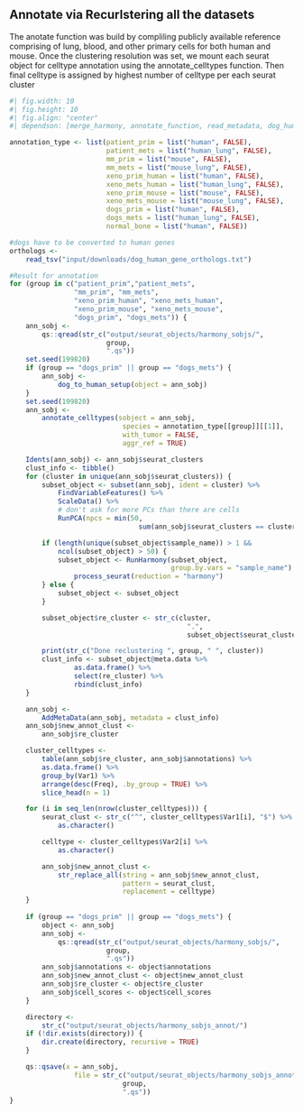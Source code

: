 ## Annotate via Recurlstering all the datasets
The anotate function was build by compliling publicly available reference
comprising of lung, blood, and other primary cells for both human and mouse.
Once the clustering resolution was set, we mount each seurat object for
celltype annotation using the annotate_celltypes function. Then final celltype is
assigned by highest number of celltype per each seurat cluster
```r
#| fig.width: 10
#| fig.height: 10
#| fig.align: "center"
#| dependson: [merge_harmony, annotate_function, read_metadata, dog_human_gene]

annotation_type <- list(patient_prim = list("human", FALSE),
                        patient_mets = list("human_lung", FALSE),
                        mm_prim = list("mouse", FALSE),
                        mm_mets = list("mouse_lung", FALSE),
                        xeno_prim_human = list("human", FALSE),
                        xeno_mets_human = list("human_lung", FALSE),
                        xeno_prim_mouse = list("mouse", FALSE),
                        xeno_mets_mouse = list("mouse_lung", FALSE),
                        dogs_prim = list("human", FALSE),
                        dogs_mets = list("human_lung", FALSE),
                        normal_bone = list("human", FALSE))

#dogs have to be converted to human genes
orthologs <-
    read_tsv("input/downloads/dog_human_gene_orthologs.txt")

#Result for annotation
for (group in c("patient_prim","patient_mets",
                "mm_prim", "mm_mets",
                "xeno_prim_human", "xeno_mets_human",
                "xeno_prim_mouse", "xeno_mets_mouse",
                "dogs_prim", "dogs_mets")) {
    ann_sobj <- 
        qs::qread(str_c("output/seurat_objects/harmony_sobjs/",
                        group,
                        ".qs"))
    set.seed(199820)
    if (group == "dogs_prim" || group == "dogs_mets") {
        ann_sobj <- 
            dog_to_human_setup(object = ann_sobj)
    }
    set.seed(199820)
    ann_sobj <-
        annotate_celltypes(sobject = ann_sobj,
                            species = annotation_type[[group]][[1]],
                            with_tumor = FALSE,
                            aggr_ref = TRUE)

    Idents(ann_sobj) <- ann_sobj$seurat_clusters
    clust_info <- tibble()
    for (cluster in unique(ann_sobj$seurat_clusters)) {
        subset_object <- subset(ann_sobj, ident = cluster) %>%
            FindVariableFeatures() %>%
            ScaleData() %>%
            # don't ask for more PCs than there are cells
            RunPCA(npcs = min(50,
                                sum(ann_sobj$seurat_clusters == cluster) - 1))

        if (length(unique(subset_object$sample_name)) > 1 &&
            ncol(subset_object) > 50) {
            subset_object <- RunHarmony(subset_object,
                                        group.by.vars = "sample_name") %>%
                process_seurat(reduction = "harmony")
        } else {
            subset_object <- subset_object
        }

        subset_object$re_cluster <- str_c(cluster,
                                            ".",
                                            subset_object$seurat_clusters)

        print(str_c("Done reclustering ", group, " ", cluster))
        clust_info <- subset_object@meta.data %>%
                as.data.frame() %>%
                select(re_cluster) %>%
                rbind(clust_info)
    }

    ann_sobj <- 
        AddMetaData(ann_sobj, metadata = clust_info)
    ann_sobj$new_annot_clust <- 
        ann_sobj$re_cluster

    cluster_celltypes <-
        table(ann_sobj$re_cluster, ann_sobj$annotations) %>%
        as.data.frame() %>%
        group_by(Var1) %>%
        arrange(desc(Freq), .by_group = TRUE) %>%
        slice_head(n = 1)

    for (i in seq_len(nrow(cluster_celltypes))) {
        seurat_clust <- str_c("^", cluster_celltypes$Var1[i], "$") %>%
            as.character()

        celltype <- cluster_celltypes$Var2[i] %>%
            as.character()

        ann_sobj$new_annot_clust <-
            str_replace_all(string = ann_sobj$new_annot_clust,
                            pattern = seurat_clust,
                            replacement = celltype)
    }
    
    if (group == "dogs_prim" || group == "dogs_mets") {
        object <- ann_sobj
        ann_sobj <-
            qs::qread(str_c("output/seurat_objects/harmony_sobjs/",
                        group,
                        ".qs"))
        ann_sobj$annotations <- object$annotations
        ann_sobj$new_annot_clust <- object$new_annot_clust
        ann_sobj$re_cluster <- object$re_cluster
        ann_sobj$cell_scores <- object$cell_scores
    }

    directory <- 
        str_c("output/seurat_objects/harmony_sobjs_annot/")
    if (!dir.exists(directory)) {
        dir.create(directory, recursive = TRUE)
    }

    qs::qsave(x = ann_sobj,
                file = str_c("output/seurat_objects/harmony_sobjs_annot/",
                            group,
                            ".qs"))
}


```

